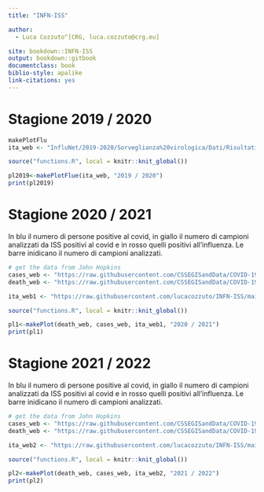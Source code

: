 ```yaml
---
title: "INFN-ISS"

author:
  - Luca Cozzuto^[CRG, luca.cozzuto@crg.eu]

site: bookdown::INFN-ISS
output: bookdown::gitbook
documentclass: book
biblio-style: apalike
link-citations: yes
---
```


# Stagione 2019 / 2020

```r

makePlotFlu
ita_web <- "InfluNet/2019-2020/Sorveglianza%20virologica/Dati/Risultati_delle_tipizzazioni_sottotipizzazioni_dei_virus_influenzali_circolanti_in_Italia.csv"

source("functions.R", local = knitr::knit_global())

pl2019<-makePlotFlue(ita_web, "2019 / 2020")
print(pl2019)
```

# Stagione 2020 / 2021
In blu il numero di persone positive al covid, in giallo il numero di campioni analizzati da ISS positivi al covid e in rosso quelli positivi all'influenza. Le barre inidicano il numero di campioni analizzati.

```r
# get the data from John Hopkins
cases_web <- "https://raw.githubusercontent.com/CSSEGISandData/COVID-19/master/csse_covid_19_data/csse_covid_19_time_series/time_series_covid19_confirmed_global.csv"
death_web <- "https://raw.githubusercontent.com/CSSEGISandData/COVID-19/master/csse_covid_19_data/csse_covid_19_time_series/time_series_covid19_deaths_global.csv"

ita_web1 <- "https://raw.githubusercontent.com/lucacozzuto/INFN-ISS/main/InfluNet/2020-2021/Sorveglianza%20virologica/Dati/Risultati%20delle%20tipizzazioni%3Asottotipizzazioni%20dei%20virus%20influenzali%20circolanti%20in%20Italia.csv"

source("functions.R", local = knitr::knit_global())

pl1<-makePlot(death_web, cases_web, ita_web1, "2020 / 2021")
print(pl1)

```

# Stagione 2021 / 2022
In blu il numero di persone positive al covid, in giallo il numero di campioni analizzati da ISS positivi al covid e in rosso quelli positivi all'influenza. Le barre inidicano il numero di campioni analizzati.

```r
# get the data from John Hopkins
cases_web <- "https://raw.githubusercontent.com/CSSEGISandData/COVID-19/master/csse_covid_19_data/csse_covid_19_time_series/time_series_covid19_confirmed_global.csv"
death_web <- "https://raw.githubusercontent.com/CSSEGISandData/COVID-19/master/csse_covid_19_data/csse_covid_19_time_series/time_series_covid19_deaths_global.csv"

ita_web2 <- "https://raw.githubusercontent.com/lucacozzuto/INFN-ISS/main/InfluNet/2021-2022/Sorveglianza%20virologica%20/Dati/Risultati%20delle%20tipizzazioni%3Asottotipizzazioni%20dei%20virus%20influenzali%20circolanti%20in%20Italia.csv"

source("functions.R", local = knitr::knit_global())

pl2<-makePlot(death_web, cases_web, ita_web2, "2021 / 2022")
print(pl2)

```

